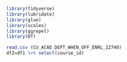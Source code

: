 ```{r}
library(tidyverse)
library(lubridate)
library(glue)
library(scales)
library(ggrepel)
library(DT)
```
```{r}
read.csv (CU_ACAD_DEPT_WHEN_OFF_ENRL_22740)
df2=df1 %>% select(course_id)
```